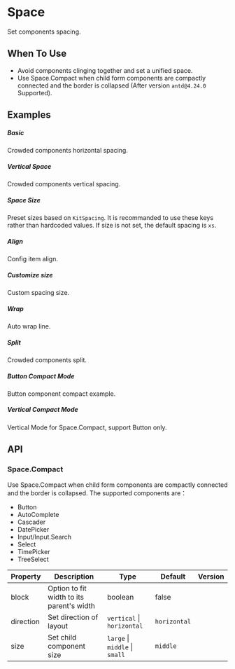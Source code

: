 
<Meta of={KitSpaceStories} />

<style>
    {`
        .space-align-container {
        display: flex;
        flex-wrap: wrap;
        align-items: flex-start;
        }
        .space-align-block {
        flex: none;
        margin: 8px 4px;
        padding: 4px;
        border: 1px solid #40a9ff;
        }
        .space-align-block .mock-block {
        display: inline-block;
        padding: 32px 8px 16px;
        background: rgba(150, 150, 150, 0.2);
        }
    `}
</style>

# Space

Set components spacing.

## When To Use

-   Avoid components clinging together and set a unified space.
-   Use Space.Compact when child form components are compactly connected and the border is collapsed (After version `antd@4.24.0` Supported).

## Examples

##### Basic

Crowded components horizontal spacing.

<CustomCanvas content={Examples.Basic} source={Sources.Basic} id="space-basic" />

##### Vertical Space

Crowded components vertical spacing.

<CustomCanvas content={Examples.Vertical} source={Sources.Vertical} id="space-vertical" />

##### Space Size

Preset sizes based on `KitSpacing`. It is recommanded to use these keys rather than hardcoded values. If size is not set, the default spacing is `xs`.

<CustomCanvas content={Examples.Size} source={Sources.Size} id="space-size" />

##### Align

Config item align.

<CustomCanvas content={Examples.Align} source={Sources.Align} id="space-align" />

##### Customize size

Custom spacing size.

<CustomCanvas content={Examples.CustomSize} source={Sources.CustomSize} id="space-custom-size" />

##### Wrap

Auto wrap line.

<CustomCanvas content={Examples.Wrap} source={Sources.Wrap} id="space-wrap" />

##### Split

Crowded components split.

<CustomCanvas content={Examples.Split} source={Sources.Split} id="space-split" />

##### Button Compact Mode

Button component compact example.

<CustomCanvas content={Examples.CompactButton} source={Sources.CompactButton} id="space-compact" />

##### Vertical Compact Mode

Vertical Mode for Space.Compact, support Button only.

<CustomCanvas content={Examples.VerticalCompact} source={Sources.Horizontal} id="space-vertical-compact" />

## API

<Canvas of={KitSpaceStories.Api} />
<Controls of={KitSpaceStories.Api} />

### Space.Compact

Use Space.Compact when child form components are compactly connected and the border is collapsed. The supported components are：

-   Button
-   AutoComplete
-   Cascader
-   DatePicker
-   Input/Input.Search
-   Select
-   TimePicker
-   TreeSelect

| Property  | Description                                | Type                           | Default      | Version |
| --------- | ------------------------------------------ | ------------------------------ | ------------ | ------- |
| block     | Option to fit width to its parent\'s width | boolean                        | false        |
| direction | Set direction of layout                    | `vertical` \| `horizontal`     | `horizontal` |
| size      | Set child component size                   | `large` \| `middle` \| `small` | `middle`     |
